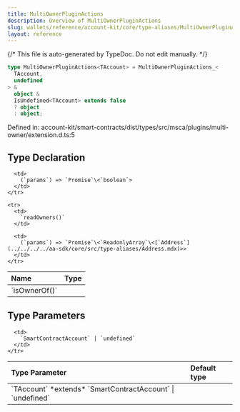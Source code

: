 ```yaml
---
title: MultiOwnerPluginActions
description: Overview of MultiOwnerPluginActions
slug: wallets/reference/account-kit/core/type-aliases/MultiOwnerPluginActions
layout: reference
---
```


{/* This file is auto-generated by TypeDoc. Do not edit manually. */}

```ts
type MultiOwnerPluginActions<TAccount> = MultiOwnerPluginActions_<
  TAccount,
  undefined
> &
  object &
  IsUndefined<TAccount> extends false
  ? object
  : object;
```

Defined in: account-kit/smart-contracts/dist/types/src/msca/plugins/multi-owner/extension.d.ts:5

## Type Declaration

<table>
  <thead>
    <tr>
      <th align="left">Name</th>
      <th align="left">Type</th>
    </tr>
  </thead>

  <tbody>
    <tr>
      <td>
        `isOwnerOf()`
      </td>

      <td>
        (`params`) => `Promise`\<`boolean`>
      </td>
    </tr>

    <tr>
      <td>
        `readOwners()`
      </td>

      <td>
        (`params`) => `Promise`\<`ReadonlyArray`\<[`Address`](../../../../aa-sdk/core/src/type-aliases/Address.mdx)>>
      </td>
    </tr>

  </tbody>
</table>

## Type Parameters

<table>
  <thead>
    <tr>
      <th align="left">Type Parameter</th>
      <th align="left">Default type</th>
    </tr>
  </thead>

  <tbody>
    <tr>
      <td>
        `TAccount` *extends* `SmartContractAccount` | `undefined`
      </td>

      <td>
        `SmartContractAccount` | `undefined`
      </td>
    </tr>

  </tbody>
</table>

